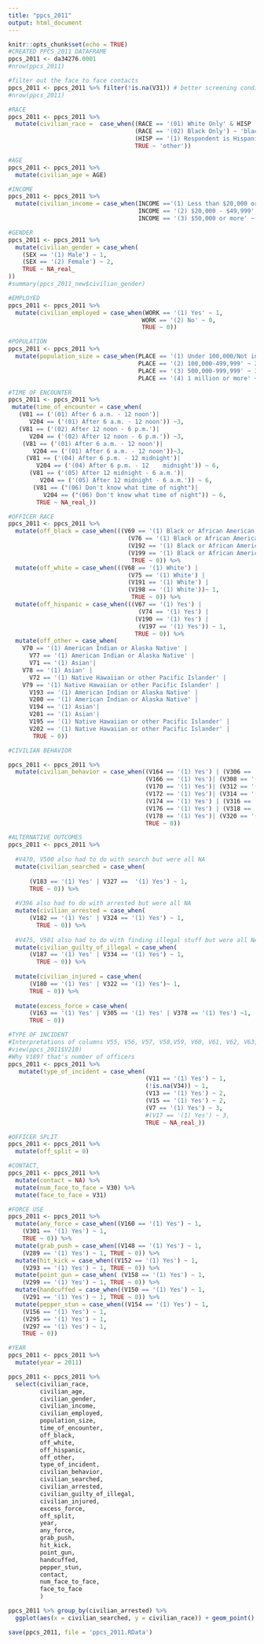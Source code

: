 ---
title: "ppcs_2011"
output: html_document
---



```{r}
knitr::opts_chunk$set(echo = TRUE)
#CREATED PPCS_2011 DATAFRAME
ppcs_2011 <- da34276.0001
#nrow(ppcs_2011)
```



```{r}
#filter out the face to face contacts 
ppcs_2011 <- ppcs_2011 %>% filter(!is.na(V31)) # better screening condition?
#nrow(ppcs_2011)

```



```{r}
#RACE
ppcs_2011 <- ppcs_2011 %>%
  mutate(civilian_race =  case_when((RACE == '(01) White Only' & HISP != '(1) Respondent is Hispanic') ~ 'white',
                                    (RACE == '(02) Black Only') ~ 'black',
                                    (HISP == '(1) Respondent is Hispanic' & RACE != '(02) Black Only') ~ 'hispanic',
                                    TRUE ~ 'other'))

```




```{r}
#AGE                                 
ppcs_2011 <- ppcs_2011 %>% 
  mutate(civilian_age = AGE) 
```




```{r}
#INCOME
ppcs_2011 <- ppcs_2011 %>% 
  mutate(civilian_income = case_when(INCOME =='(1) Less than $20,000 or NA' ~ 1, 
                                     INCOME == '(2) $20,000 - $49,999' ~ 2,
                                     INCOME == '(3) $50,000 or more' ~ 3)) 

```




```{r}
#GENDER
ppcs_2011 <- ppcs_2011 %>% 
  mutate(civilian_gender = case_when(
    (SEX == '(1) Male') ~ 1,
    (SEX == '(2) Female') ~ 2,
    TRUE ~ NA_real_
))
#summary(ppcs_2011_new$civilian_gender)
```


```{r}
#EMPLOYED
ppcs_2011 <- ppcs_2011 %>% 
  mutate(civilian_employed = case_when(WORK == '(1) Yes' ~ 1,
                                      WORK == '(2) No' ~ 0,
                                      TRUE ~ 0)) 
```


```{r}
#POPULATION
ppcs_2011 <- ppcs_2011 %>%
  mutate(population_size = case_when(PLACE == '(1) Under 100,000/Not in a place' ~ 1, 
                                     PLACE == '(2) 100,000-499,999' ~ 2,
                                     PLACE == '(3) 500,000-999,999' ~ 3,
                                     PLACE == '(4) 1 million or more' ~ 4)) 
```


```{r}
#TIME OF ENCOUNTER
ppcs_2011 <- ppcs_2011 %>% 
 mutate(time_of_encounter = case_when(
   (V81 == ('(01) After 6 a.m. - 12 noon')| 
      V204 == ('(01) After 6 a.m. - 12 noon')) ~3,
   (V81 == ('(02) After 12 noon - 6 p.m.')|
      V204 == ('(02) After 12 noon - 6 p.m.')) ~3, 
    (V81 == ('(01) After 6 a.m. - 12 noon')| 
       V204 == ('(01) After 6 a.m. - 12 noon'))~3,
     (V81 == ('(04) After 6 p.m. - 12 midnight')| 
        V204 == ('(04) After 6 p.m. - 12    midnight')) ~ 6,
      (V81 == ('(05) After 12 midnight - 6 a.m.')| 
         V204 == ('(05) After 12 midnight - 6 a.m.')) ~ 6,
       (V81 == ("(06) Don't know what time of night")| 
          V204 == ("(06) Don't know what time of night")) ~ 6,
        TRUE ~ NA_real_))
```


```{r}
#OFFICER RACE 
ppcs_2011 <- ppcs_2011 %>%
  mutate(off_black = case_when(((V69 == '(1) Black or African American') | 
                                  (V76 == '(1) Black or African American') | 
                                  (V192 == '(1) Black or African American') |
                                  (V199 == '(1) Black or African American')) ~ 1, 
                                   TRUE ~ 0)) %>%
  mutate(off_white = case_when(((V68 == '(1) White') | 
                                  (V75 == '(1) White') | 
                                  (V191 == '(1) White') | 
                                  (V198 == '(1) White'))~ 1, 
                                   TRUE ~ 0)) %>%
  mutate(off_hispanic = case_when(((V67 == '(1) Yes') | 
                                     (V74 == '(1) Yes') |
                                    (V190 == '(1) Yes') | 
                                     (V197 == '(1) Yes')) ~ 1,  
                                    TRUE ~ 0)) %>%
  mutate(off_other = case_when(
    V70 == '(1) American Indian or Alaska Native' | 
      V77 == '(1) American Indian or Alaska Native' |  
      V71 == '(1) Asian'|
    V78 == '(1) Asian' | 
      V72 == '(1) Native Hawaiian or other Pacific Islander' |
    V79 == '(1) Native Hawaiian or other Pacific Islander' | 
      V193 == '(1) American Indian or Alaska Native' | 
      V200 == '(1) American Indian or Alaska Native' | 
      V194 == '(1) Asian'| 
      V201 == '(1) Asian'| 
      V195 == '(1) Native Hawaiian or other Pacific Islander' | 
      V202 == '(1) Native Hawaiian or other Pacific Islander' |
       TRUE ~ 0))
```


```{r}
#CIVILIAN BEHAVIOR

ppcs_2011 <- ppcs_2011 %>%
  mutate(civilian_behavior = case_when((V164 == '(1) Yes') | (V306 == '(1) Yes')~ 1,
                                       (V166 == '(1) Yes')| (V308 == '(1) Yes') ~ 1,
                                       (V170 == '(1) Yes')| (V312 == '(1) Yes') ~ 1,
                                       (V172 == '(1) Yes')| (V314 == '(1) Yes') ~ 1,
                                       (V174 == '(1) Yes') | (V316 == '(1) Yes') ~ 1,
                                       (V176 == '(1) Yes') | (V318 == '(1) Yes') ~ 1,
                                       (V178 == '(1) Yes')| (V320 == '(1) Yes') ~ 1,
                                       TRUE ~ 0)) 
```


```{r}
#ALTERNATIVE OUTCOMES
ppcs_2011 <- ppcs_2011 %>%
  
  #V470, V500 also had to do with search but were all NA
  mutate(civilian_searched = case_when(
    
      (V183 == '(1) Yes' | V327 == 	'(1) Yes') ~ 1, 
      TRUE ~ 0)) %>%
  
  #V396 also had to do with arrested but were all NA
  mutate(civilian_arrested = case_when(
      (V182 == '(1) Yes' | V324 == '(1) Yes') ~ 1, 
        TRUE ~ 0)) %>%
  
  #V475, V501 also had to do with finding illegal stuff but were all NA
  mutate(civilian_guilty_of_illegal = case_when(
      (V187 == '(1) Yes' | V334 == '(1) Yes') ~ 1, 
        TRUE ~ 0)) %>%
  
  mutate(civilian_injured = case_when(
      (V180 == '(1) Yes' | V322 == '(1) Yes')~ 1,
      TRUE ~ 0)) %>%
  
  mutate(excess_force = case_when(
      (V163 == '(1) Yes' | V305 == '(1) Yes' | V378 == '(1) Yes') ~1,
      TRUE ~ 0))


```


```{r}
#TYPE OF INCIDENT
#Interpretations of columns V55, V56, V57, V58,V59, V60, V61, V62, V63, V64 are unclear
#view(ppcs_2011$V210)
#Why V189? that's number of officers
ppcs_2011 <- ppcs_2011 %>% 
   mutate(type_of_incident = case_when(
                                       (V11 == '(1) Yes') ~ 1,
                                       (!is.na(V34)) ~ 1,
                                       (V13 == '(1) Yes') ~ 2,
                                       (V15 == '(1) Yes') ~ 2,
                                       (V7 == '(1) Yes') ~ 3,
                                       #(V17 == '(1) Yes') ~ 3,
                                       TRUE ~ NA_real_))
```


```{r}
#OFFICER SPLIT
ppcs_2011 <- ppcs_2011 %>%
  mutate(off_split = 0)

```

```{r}
#CONTACT, 
ppcs_2011 <- ppcs_2011 %>%
  mutate(contact = NA) %>%
  mutate(num_face_to_face = V30) %>%
  mutate(face_to_face = V31)
```

```{r}
#FORCE USE 
ppcs_2011 <- ppcs_2011 %>% 
  mutate(any_force = case_when((V160 == '(1) Yes') ~ 1,
    (V301 == '(1) Yes') ~ 1,
    TRUE ~ 0)) %>%
  mutate(grab_push = case_when((V148 == '(1) Yes') ~ 1, 
    (V289 == '(1) Yes') ~ 1, TRUE ~ 0)) %>%
  mutate(hit_kick = case_when((V152 == '(1) Yes') ~ 1,
    (V293 == '(1) Yes') ~ 1, TRUE ~ 0)) %>%
  mutate(point_gun = case_when( (V158 == '(1) Yes') ~ 1,
    (V299 == '(1) Yes') ~ 1, TRUE ~ 0)) %>%
  mutate(handcuffed = case_when((V150 == '(1) Yes') ~ 1,
    (V291 == '(1) Yes') ~ 1, TRUE ~ 0)) %>%
  mutate(pepper_stun = case_when((V154 == '(1) Yes') ~ 1,
    (V156 == '(1) Yes') ~ 1,
    (V295 == '(1) Yes') ~ 1,
    (V297 == '(1) Yes') ~ 1,
    TRUE ~ 0))
```


```{r}
#YEAR
ppcs_2011 <- ppcs_2011 %>%
  mutate(year = 2011) 
```


```{r}
ppcs_2011 <- ppcs_2011 %>%
  select(civilian_race,
         civilian_age,
         civilian_gender,
         civilian_income,
         civilian_employed,
         population_size,
         time_of_encounter,
         off_black,
         off_white,
         off_hispanic,
         off_other,
         type_of_incident,
         civilian_behavior,
         civilian_searched,
         civilian_arrested,
         civilian_guilty_of_illegal,
         civilian_injured,
         excess_force,
         off_split,
         year,
         any_force,
         grab_push,
         hit_kick,
         point_gun,
         handcuffed,
         pepper_stun,
         contact,
         num_face_to_face,
         face_to_face
         )


```

```{r}
ppcs_2011 %>% group_by(civilian_arrested) %>% 
  ggplot(aes(x = civilian_searched, y = civilian_race)) + geom_point() + facet_wrap(~civilian_gender)
```

```{r}
save(ppcs_2011, file = 'ppcs_2011.RData')
```

